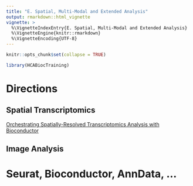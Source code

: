 ```yaml
---
title: "E. Spatial, Multi-Modal and Extended Analysis"
output: rmarkdown::html_vignette
vignette: >
  %\VignetteIndexEntry{E. Spatial, Multi-Modal and Extended Analysis}
  %\VignetteEngine{knitr::rmarkdown}
  %\VignetteEncoding{UTF-8}
---
```


```r
knitr::opts_chunk$set(collapse = TRUE)
```

```r
library(HCABiocTraining)
```

# Directions

## Spatial Transcriptomics

[Orchestrating Spatially-Resolved Transcriptomics Analysis with Bioconductor][OSTA]

[OSTA]: https://lmweber.org/OSTA-book/

## Image Analysis

# Seurat, Bioconductor, AnnData, ...
